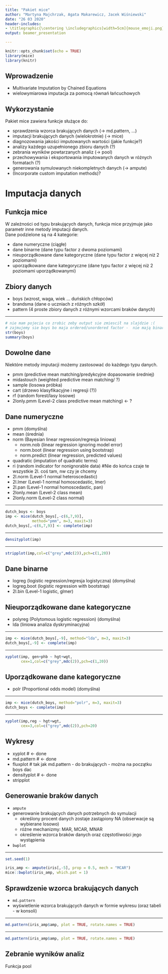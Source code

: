 ```yaml
---
title: "Pakiet mice"
author: "Martyna Majchrzak, Agata Makarewicz, Jacek Wiśniewski"
date: "26 03 2020"
header-includes:
- \titlegraphic{\centering \includegraphics[width=5cm]{mouse_emoji.png}}
output: beamer_presentation

---
```


```r
knitr::opts_chunk$set(echo = TRUE)
library(mice)
library(knitr)
```

## Wprowadzenie

- Multivariate Imputation by Chained Equations
- wielowymiarowa imputacja za pomocą równań łańcuchowych

## Wykorzystanie

Pakiet mice zawiera funkcje służące do:

- sprawdzenia wzorca brakujących danych (-> md.pattern, ...)
- imputacji brakujących danych (wielokrotnie) (-> mice)
- diagnozowania jakości imputowanych wartości (jakie funkcje?) 
- analizy każdego uzupełnionego zbioru danych (?)
- zebrania wyników powtarzanych analiz (-> pool)
- przechowywania i eksportowania imputowanych danych w różnych formatach (?)
- generowania symulowanych niekompletnych danych (-> ampute)
- (Incorporate custom imputation methods)?

# Imputacja danych

## Funkcja mice 

W zależności od typu brakujących danych, funkcja mice przyjmuje jako parametr inne metody imputacji danych.\
Dane podzielone są na 4 kategorie:

- dane numeryczne (ciągłe)
- dane binarne (dane typu factor z dwoma poziomami)
- nieuporządkowane dane kategoryczne (dane typu factor z więcej niż 2 poziomami)
- uporządkowane dane kategoryczne (dane typu factor z więcej niż 2 poziomami uporządkowanymi)

## Zbiory danych

- boys (wzrost, waga, wiek ... duńskich chłopców)
- brandsma (dane o uczniach z różnych szkół)
- pattern (4 proste zbiory danych z różnymi wzorcami braków danych)

---

```r
# nie mam pojecia co zrobic zeby output sie zmiescił na slajdzie :(
# zajmujemy sie boys bo maja ordered/unordered factor -  nie mają binarnej kolumny - to nw, najwyżej inny zbiór danych?
str(boys)
summary(boys)
```

## Dowolne dane

Niektóre metody imputacji możemy zastosować do każdego typu danych.

- pmm (predictive mean matching/predykcyjne dopasowanie średniej)
- midastouch (weighted predictive mean matching/ ?)
- sample (losowa próbka)
- cart (drzewo klasyfikacyjne i regresji (?))
- rf (random forest/lasy losowe)
- 2lonly.pmm (Level-2 class predictive mean matching) <- ?

## Dane numeryczne 

- pmm (domyślna)
- mean (średnia)
- norm (Bayesian linear regression/regresja liniowa)
  - norm.nob (linear regression ignoring model error)
  - norm.boot (linear regression using bootstrap)
  - norm.predict (linear regression, predicted values)
- quadratic (imputation of quadratic terms)
- ri (random indicator for nonignorable data)
#Nie do końca czaje te wszystkie 2l. coś tam, nw czy je chcemy 
- 2l.norm (Level-1 normal heteroscedastic)
- 2l.lmer (Level-1 normal homoscedastic, lmer)
- 2l.pan (Level-1 normal homoscedastic, pan)
- 2lonly.mean (Level-2 class mean)
- 2lonly.norm (Level-2 class normal)

---

```r
dutch_boys <- boys
imp <- mice(dutch_boys[,-c(6,7,9)],
            method="pmm", m=3, maxit=3)
dutch_boys[,-c(6,7,9)] <- complete(imp)
```

---

```r
densityplot(imp)
```

---

```r
stripplot(imp,col=c("grey",mdc(2)),pch=c(1,20))
```

## Dane binarne

- logreg (logistic regression/regresja logistyczna) (domyślna)
- logreg.boot  (logistic regression with bootstrap)
- 2l.bin (Level-1 logistic, glmer)

## Nieuporządkowane dane kategoryczne

- polyreg (Polytomous logistic regression) (domyślna)
- lda (liniowa analiza dyskryminacyjna)

---

```r
imp <- mice(dutch_boys[,-9], method="lda", m=3, maxit=3)
dutch_boys[,-9] <- complete(imp)
```

---

```r
xyplot(imp, gen+phb ~ hgt+wgt,
       cex=1,col=c("grey",mdc(2)),pch=c(1,20))
```

## Uporządkowane dane kategoryczne

- polr (Proportional odds model) (domyślna)

---

```r
imp <- mice(dutch_boys, method="polr", m=3, maxit=3)
dutch_boys <- complete(imp)
```

---

```r
xyplot(imp,reg ~ hgt+wgt,
       cex=3,col=c("grey",mdc(2)),pch=20)
```

## Wykresy 

- xyplot # <- done
- md.pattern # <- done
- fluxplot # tak jak md.pattern - do brakujących - można na początku boys dac 
- densityplot # <- done
- stripplot

## Generowanie braków danych

- `ampute`
- generowanie brakujących danych potrzebnych do symulacji
  - określony procent danych zostaje zastąpiony NA 
    (obserwacje są wybierane losowo)
  - różne mechanizmy: MAR, MCAR, MNAR
  - określenie wzorca braków danych oraz częstotliwości 
    jego wystąpienia
\
- `bwplot`

---

```r
set.seed(1)
```
```r
iris_amp <- ampute(iris[,-5], prop = 0.5, mech = "MCAR")
mice::bwplot(iris_amp, which.pat = 1)

```

## Sprawdzenie wzorca brakujących danych

- `md.pattern`
- wyświetlenie wzorca brakujących danych w formie wykresu (oraz tabeli - w konsoli)

---

```r
md.pattern(iris_amp$amp, plot = TRUE, rotate.names = TRUE)
```

---  

```r
md.pattern(iris_amp$amp, plot = TRUE, rotate.names = TRUE)
```

## Zebranie wyników analiz

Funkcja pool


